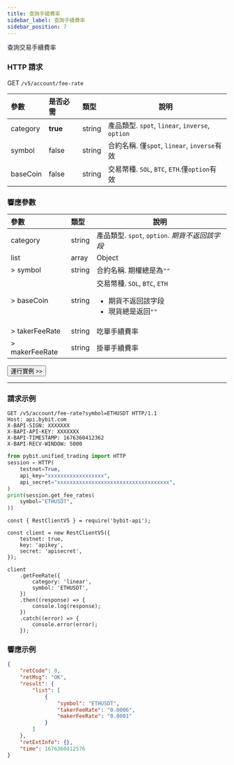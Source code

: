 ```yaml
---
title: 查詢手續費率
sidebar_label: 查詢手續費率
sidebar_position: 7
---
```

查詢交易手續費率

### HTTP 請求
GET `/v5/account/fee-rate`

| 參數 | 是否必需 | 類型 | 說明|
|:----- |:-------|:-----|------ |
|category |**true** |string |產品類型. `spot`, `linear`, `inverse`, `option`|
|symbol |false |string |合約名稱. 僅`spot`, `linear`, `inverse`有效|
|baseCoin |false |string |交易幣種. `SOL`, `BTC`, `ETH`.僅`option`有效|

### 響應參數
| 參數 | 類型 | 說明|
|:----- |:-----|----- |
|category |string |產品類型. `spot`, `option`. _期貨不返回該字段_ |
|list |array |Object |
|> symbol |string |合約名稱. 期權總是為`""` |
|> baseCoin |string |交易幣種. `SOL`, `BTC`, `ETH` <ul><li>期貨不返回該字段</li><li>現貨總是返回`""`</li></ul>|
|> takerFeeRate |string |吃單手續費率|
|> makerFeeRate |string |掛單手續費率|

<a href="/api-explorer/v5/account/fee-rate"><Button>運行實例 >></Button></a>

---

### 請求示例

<Tabs groupId="programming-languages">
<TabItem value="http" label="HTTP">

```http
GET /v5/account/fee-rate?symbol=ETHUSDT HTTP/1.1
Host: api.bybit.com
X-BAPI-SIGN: XXXXXXX
X-BAPI-API-KEY: XXXXXXX
X-BAPI-TIMESTAMP: 1676360412362
X-BAPI-RECV-WINDOW: 5000
```

</TabItem>
<TabItem value="python" label="Python">

```python
from pybit.unified_trading import HTTP
session = HTTP(
    testnet=True,
    api_key="xxxxxxxxxxxxxxxxxx",
    api_secret="xxxxxxxxxxxxxxxxxxxxxxxxxxxxxxxxxxxx",
)
print(session.get_fee_rates(
    symbol="ETHUSDT",
))
```

</TabItem>
<TabItem value="Node" label="Node.js">

```n4js
const { RestClientV5 } = require('bybit-api');

const client = new RestClientV5({
    testnet: true,
    key: 'apikey',
    secret: 'apisecret',
});

client
    .getFeeRate({
        category: 'linear',
        symbol: 'ETHUSDT',
    })
    .then((response) => {
        console.log(response);
    })
    .catch((error) => {
        console.error(error);
    });
```

</TabItem>
</Tabs>

### 響應示例

```json
{
    "retCode": 0,
    "retMsg": "OK",
    "result": {
        "list": [
            {
                "symbol": "ETHUSDT",
                "takerFeeRate": "0.0006",
                "makerFeeRate": "0.0001"
            }
        ]
    },
    "retExtInfo": {},
    "time": 1676360412576
}
```

